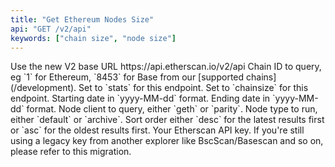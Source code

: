 ```yaml
---
title: "Get Ethereum Nodes Size"
api: "GET /v2/api"
keywords: ["chain size", "node size"]
---
```



<CreditChip description="Returns the size of the Ethereum blockchain in bytes over a date range" />

  <ParamField path="v2" type="string" default="v2">
    Use the new V2 base URL https://api.etherscan.io/v2/api
  </ParamField>
  <ParamField query="chainid" type="string" initialValue="1">
    Chain ID to query, eg `1` for Ethereum, `8453` for Base from our [supported chains](/development).
  </ParamField>
  <ParamField query="module" type="string" initialValue="stats">
    Set to `stats` for this endpoint.
  </ParamField>
  <ParamField query="action" type="string" initialValue="chainsize">
    Set to `chainsize` for this endpoint.
  </ParamField>
  <ParamField query="startdate" type="string" initialValue="2019-02-01">
    Starting date in `yyyy-MM-dd` format.
  </ParamField>
  <ParamField query="enddate" type="string" initialValue="2019-02-28">
    Ending date in `yyyy-MM-dd` format.
  </ParamField>
  <ParamField query="clienttype" type="string" initialValue="geth">
    Node client to query, either `geth` or `parity`.
  </ParamField>
  <ParamField query="syncmode" type="string" initialValue="default">
    Node type to run, either `default` or `archive`.
  </ParamField>
  <ParamField query="sort" type="string" initialValue="asc">
    Sort order either `desc` for the latest results first or `asc` for the oldest results first.
  </ParamField>
  <ParamField query="apikey" type="string">
    Your Etherscan API key. If you're still using a legacy key from another explorer like BscScan/Basescan and so on, please refer to this migration.
  </ParamField>
